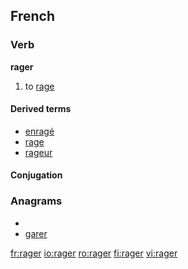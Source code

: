 ==French==
===Verb===
'''rager'''
#to [[rage]]

====Derived terms====
*[[enragé]]
*[[rage#French|rage]]
*[[rageur]]

====Conjugation====
{{fr-conj-ger|ra|avoir}}

===Anagrams===
* {{alphagram|aegrr}}
* [[garer#French|garer]]

[[fr:rager]]
[[io:rager]]
[[ro:rager]]
[[fi:rager]]
[[vi:rager]]